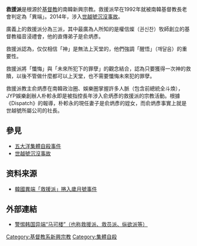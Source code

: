 {{多個問題|
{{Request translation|ko}}
{{expand|time=2014-09-29T02:43:20+00:00}}
}}
'''救援派'''是根源於[[基督教|基督教]]的南韓新興宗教。救援派早在1992年就被南韓基督教長老會判定為「異端」。2014年，涉入[[世越號沉沒事故|世越號沉沒事故]]。

廣義上的救援派分為三派，其中最廣為人所知的是權信燦（권신찬）牧師創立的基督教福音浸禮會，他的直傳弟子是俞炳彥。

救援派認為，仅仅相信「神」是無法上天堂的，他們強調「醒悟」（깨달음）的重要性。

救援派將「懺悔」與「未來所犯下的罪孽」的觀念結合，認為只要獲得一次神的救贖，以後不管做什麼都可以上天堂，也不需要懺悔未來犯的罪孽。

救援派教主俞炳彥在南韓政治圈、娛樂圈掌握許多人脈（包含前總統全斗煥），JYP娛樂創辦人朴軫永即是被指控長年涉入俞炳彥的救援派的宗教活動。根據《Dispatch》的報導，朴軫永的現任妻子是俞炳彥的姪女，而俞炳彥事實上就是世越號所屬公司的社長。

== 參見 ==
* [[五大洋集體自殺事件|五大洋集體自殺事件]]
* [[世越號沉沒事故|世越號沉沒事故]]

== 资料来源 ==
*[http://www.gospelherald.com.hk/news/wor_3484.htm 韓國異端「救援派」捲入歲月號事件 ] {{Wayback|url=http://www.gospelherald.com.hk/news/wor_3484.htm |date=20180630080813 }}

== 外部連結 ==
* [http://www.sztq.org/article-531-1.html 警惕韩国异端“马可楼”（也称救援派、救员派、纵欲派等） ] {{Wayback|url=http://www.sztq.org/article-531-1.html |date=20141018193951 }}

{{宗教小作品}}

[[Category:基督教系新興宗教|Category:基督教系新興宗教]]
[[Category:集體自殺|Category:集體自殺]]